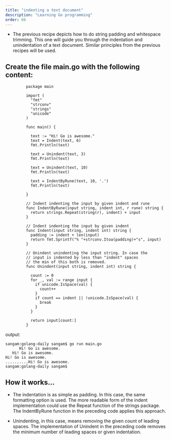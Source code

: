 ```yaml
---
title: "indenting a text document"
description: "Learning Go programming"
order: 66
---
```




- The previous recipe depicts how to do string padding and whitespace trimming. This one will guide you through the indentation and unindentation of a text document. Similar principles from the previous recipes will be used.


## Create the file main.go with the following content:

```
         package main

         import (
           "fmt"
           "strconv"
           "strings"
           "unicode"
         )

         func main() {

           text := "Hi! Go is awesome."
           text = Indent(text, 6)
           fmt.Println(text)

           text = Unindent(text, 3)
           fmt.Println(text)

           text = Unindent(text, 10)
           fmt.Println(text)

           text = IndentByRune(text, 10, '.')
           fmt.Println(text)

         }

         // Indent indenting the input by given indent and rune
         func IndentByRune(input string, indent int, r rune) string {
           return strings.Repeat(string(r), indent) + input
         }

         // Indent indenting the input by given indent
         func Indent(input string, indent int) string {
           padding := indent + len(input)
           return fmt.Sprintf("% "+strconv.Itoa(padding)+"s", input)
         }

         // Unindent unindenting the input string. In case the
         // input is indented by less than "indent" spaces
         // the min of this both is removed.
         func Unindent(input string, indent int) string {

           count := 0
           for _, val := range input {
             if unicode.IsSpace(val) {
               count++
             }
             if count == indent || !unicode.IsSpace(val) {
               break
             }
           }

           return input[count:]
         }

```
output:
```
sangam:golang-daily sangam$ go run main.go
      Hi! Go is awesome.
   Hi! Go is awesome.
Hi! Go is awesome.
..........Hi! Go is awesome.
sangam:golang-daily sangam$ 
```

## How it works...

- The indentation is as simple as padding. In this case, the same formatting option is used. The more readable form of the indent implementation could use the Repeat function of the strings package. The IndentByRune function in the preceding code applies this approach.

- Unindenting, in this case, means removing the given count of leading spaces. The implementation of Unindent in the preceding code removes the minimum number of leading spaces or given indentation. 
